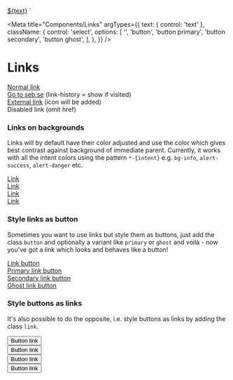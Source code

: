 
  <a href="#" class="${className}">${text}</a>
`

<Meta
  title="Components/Links"
  argTypes={{
    text: { control: 'text' },
    className: {
      control: 'select',
      options: [
        '',
        'button',
        'button primary',
        'button secondary',
        'button ghost',
      ],
    },
  }}
/>

# Links

<Canvas>
  <div>
    <a href="#">Normal link</a><br/>
    <a href="https://www.seb.se" class="link-history">Go to seb.se</a> (link-history = show if visited)<br/>
    <a href="#" target="_blank">External link</a> (icon will be added)<br/>
    <a>Disabled link</a> (omit href)<br/>
  </div>
</Canvas>

### Links on backgrounds

Links will by default have their color adjusted and use the color which gives best contrast against background of immediate parent. Currently, it works with all the intent colors using the pattern `*-{intent}` e.g. `bg-info`, `alert-success`, `alert-danger` etc.

<Canvas>
  <div>
    <div class="bg-info p-4 my-4">
      <a href="#">Link</a>
    </div>
    <div class="bg-success p-4 my-4">
      <a href="#">Link</a>
    </div>
    <div class="bg-warning p-4 my-4">
      <a href="#">Link</a>
    </div>
    <div class="bg-danger p-4 my-4">
      <a href="#">Link</a>
    </div>
  </div>
</Canvas>

### Style links as button
Sometimes you want to use links but style them as buttons, just add the class `button` and optionally a variant like `primary` or `ghost` and voilà - now you've got a link which looks and behaves like a button!
<Canvas>
  <div>
  <a href="#" class="button">
    Link button
  </a><br/>
  <a href="#" class="button primary">
    Primary link button
  </a><br/>
  <a href="#" class="button secondary">
    Secondary link button
  </a><br/>
  <a href="#" class="button ghost">
    Ghost link button
  </a><br/>
  </div>
</Canvas>

### Style buttons as links
It's also possible to do the opposite, i.e. style buttons as links by adding the class `link`.
<Canvas>
  <div>
    <button class="link">Button link</button><br/>
    <button type="submit" class="link">Button link</button><br/>
    <button type="button" class="link">Button link</button><br/>
    <button type="reset" class="link">Button link</button><br/>
  </div>
</Canvas>

<!--<Story
  name="Link"
  args={{
    text: 'Go somewhere!',
  }}
>
  {Template.bind({})}
</Story>-->
